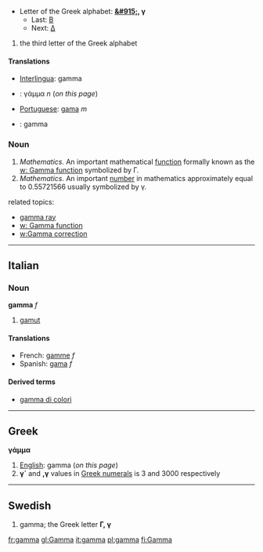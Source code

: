 *Letter of the Greek alphabet: '''[[&#915;]], &#947;'''
**Last: [[beta|&#914;]]
**Next: [[delta|&#916;]]

#the third letter of the Greek alphabet

==== Translations ====
*[[Interlingua]]: gamma
*{{el}}: γάμμα ''n'' (''on this page'')
*[[Portuguese]]: [[gama]] ''m''
* {{sv}} : gamma

===Noun===
# ''Mathematics.'' An important mathematical [[function]] formally known as the [[w: Gamma function]] symbolized by &#915;.
# ''Mathematics.'' An important [[number]] in mathematics approximately equal to 0.55721566 usually symbolized by &#947;.

related topics:

*[[gamma ray]]
*[[w: Gamma function]]
*[[w:Gamma correction]]
----

==Italian==
===Noun===
'''gamma''' ''f''

# [[gamut]]

<!-- these cognate tanslations are interesting, please do not delete -->
====Translations====
*French: [[gamme]] ''f''
*Spanish: [[gama]] ''f''

====Derived terms====
*[[gamma di colori]]<!-- only if it's a set-phrase -->

----

==Greek==
'''γάμμα'''

#[[English]]: gamma (''on this page'')
#'''γ´''' and ''',γ''' values in [[Greek numerals]] is 3 and 3000 respectively

----

==Swedish==
#gamma; the Greek letter '''Γ, γ'''

[[fr:gamma]]
[[gl:Gamma]]
[[it:gamma]]
[[pl:gamma]]
[[fi:Gamma]]